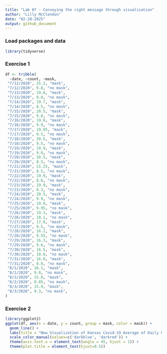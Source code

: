 ```yaml
---
title: "Lab 07 - Conveying the right message through visualisation"
author: "Lilly McClendon"
date: "02-28-2025"
output: github_document
---
```


### Load packages and data

```r
library(tidyverse) 
```

### Exercise 1

```r
df <- tribble(
  ~date, ~count, ~mask,
 "7/12/2020", 25.2, "mask", 
 "7/12/2020", 9.8, "no mask",
 "7/13/2020", 19.8, "mask",
 "7/13/2020", 9.0, "no mask", 
 "7/14/2020", 19.7, "mask", 
 "7/14/2020", 8.5, "no mask",
 "7/15/2020", 20.5, "mask",
 "7/15/2020", 9.8, "no mask", 
 "7/16/2020", 19.8, "mask", 
 "7/16/2020", 9.9, "no mask",
 "7/17/2020", 19.85, "mask",
 "7/17/2020", 9.5, "no mask", 
 "7/18/2020", 20.5, "mask", 
 "7/18/2020", 9.5, "no mask",
 "7/19/2020", 19.9, "mask",
 "7/19/2020", 9.0, "no mask", 
 "7/20/2020", 20.5, "mask", 
 "7/20/2020", 8.5, "no mask",
 "7/21/2020", 21.25, "mask",
 "7/21/2020", 8.5, "no mask", 
 "7/22/2020", 19.9, "mask", 
 "7/22/2020", 8.6, "no mask",
 "7/23/2020", 19.9, "mask",
 "7/23/2020", 8.3, "no mask", 
 "7/24/2020", 20.5, "mask", 
 "7/24/2020", 9.9, "no mask",
 "7/25/2020", 19.0, "mask",
 "7/25/2020", 9.95, "no mask", 
 "7/26/2020", 19.3, "mask", 
 "7/26/2020", 10.1, "no mask",
 "7/27/2020", 17.0, "mask",
 "7/27/2020", 9.5, "no mask",
 "7/28/2020", 16.2, "mask",
 "7/28/2020", 9.55, "no mask",
 "7/29/2020", 16.3, "mask",
 "7/29/2020", 9.6, "no mask",
 "7/30/2020", 16.5, "mask", 
 "7/30/2020", 10.0, "no mask",
 "7/31/2020", 16.0, "mask",
 "7/31/2020", 8.8, "no mask",
 "8/1/2020", 16.1, "mask",
 "8/1/2020", 9.0, "no mask",
 "8/2/2020", 15.8, "mask",
 "8/2/2020", 8.85, "no mask",
 "8/3/2020", 15.9, "mask",
 "8/3/2020", 9.3, "no mask",
)
```

### Exercise 2

```r
library(ggplot2)
ggplot(df, aes(x = date, y = count, group = mask, color = mask)) +
  geom_line() + 
  labs(title = "New Visualization of Kansas Covid-19 Average of Daily Cases Per 100,000", subtitle = "Mask Mandate Counties vs. No Mask Mandate Counties", caption = "Source: Kansas Department of Health and Environment", x = "Date", y = "Average Daily Cases Per 100,000") + 
  scale_color_manual(values=c('darkblue', 'darkred')) +
  theme(axis.text.x = element_text(angle = 45, hjust = 1)) + 
  theme(plot.title = element_text(hjust=0.5))
```






